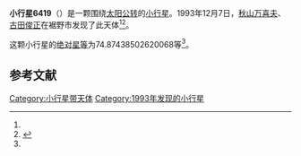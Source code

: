 {{Infobox planet
| bgcolour = #FFFFC0
| name = 6419 Susono
| symbol = 
| image = 
| caption = 
| discovery = yes
| discovery_ref = 
| discoverer = [[秋山万喜夫|秋山万喜夫]]、[[古田俊正|古田俊正]]
| discovery_site = [[裾野市|裾野市]] 
| discovered = 1993年12月7日
| designations = yes
| mp_name = 
| named_after = 
| alt_names = 1993 XX/ 1952 KU / 1981 RO2 / 1982 YJ / 1987 VO1
| mp_category = [[主带小行星|主带小行星]]
| orbit_ref = <ref name="a">[http://ssd.jpl.nasa.gov/sbdb.cgi?sstr=6419 6419 Susono] {{Wayback|url=http://ssd.jpl.nasa.gov/sbdb.cgi?sstr=6419 |date=20140922131948 }}，小行星數據庫瀏覽器（JPL Small-Body Database Browser）－[[美国国家航空航天局|美国国家航空航天局]]喷气推进实验室</ref>
| epoch = 2456400.5 (2013年4月18日更新)
| aphelion = {{convert|3.389921684070572|AU|km|3|abbr=on|lk=out}}
| perihelion = {{convert|2.872745393530943|AU|km|3|abbr=on}}
| semimajor = {{convert|3.131333538800757|AU|km|3|abbr=on}}
| eccentricity = 0.082580837
| period = 2023.915709 [[日|日]]<br />5.54[[儒略年|儒略年]]
| avg_speed = 
| inclination = 11.35789965316347
| asc_node = 274.709695552305
| mean_anomaly = 
| arg_peri = 74.87438502620068
| satellites = 
| physical_characteristics = yes
| dimensions = 
| mass = 
| density = 
| surface_grav = 
| escape_velocity = 
| sidereal_day = 
| axial_tilt = 
| pole_ecliptic_lat = 
| pole_ecliptic_lon = 
| albedo = 
| temperatures= 
| temp_name1 = 
| mean_temp_1 = 
| max_temp_1 = 
| temp_name2 = 
| max_temp_2 = 
| spectral_type = 
| abs_magnitude = 74.87438502620068
}}

'''小行星6419'''（{{lang-en|6419 Susono}}）是一颗围绕[[太阳|太阳]][[公转|公转]]的[[小行星|小行星]]。1993年12月7日，[[秋山万喜夫|秋山万喜夫]]、[[古田俊正|古田俊正]]在裾野市发现了此天体<ref name="a" /><ref>{{cite news|title=小行星列表|url=http://cfa-www.harvard.edu/iau/lists/NumberedMPs.txt|accessdate=2013-07-08|newspaper=哈佛大学|archive-date=2008-05-17|archive-url=https://web.archive.org/web/20080517010638/http://cfa-www.harvard.edu/iau/lists/NumberedMPs.txt|dead-url=no}}</ref>。

这颗小行星的[[绝对星等|绝对星等]]为74.87438502620068等<ref name="a" />。

==参考文献==
{{reflist}}
{{Minor Planet Number|[[小行星6418|小行星6418]]|[[小行星6420|小行星6420]]}}

{{小天体}}

[[Category:小行星带天体|Category:小行星带天体]]
[[Category:1993年发现的小行星|Category:1993年发现的小行星]]

{{asteroid-stub}}